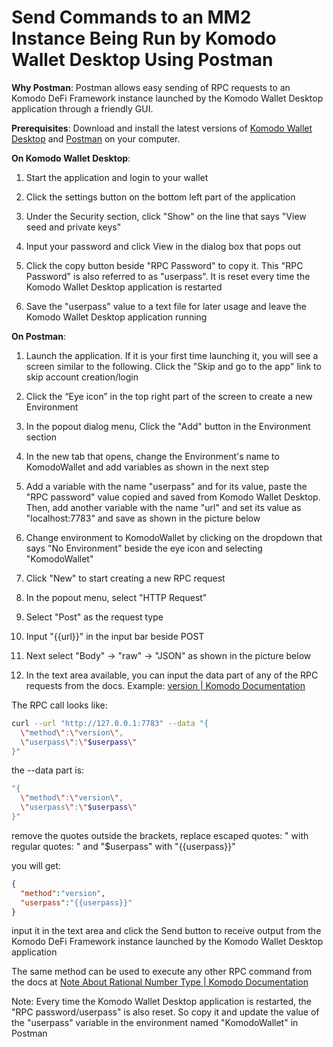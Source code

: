 

# Send Commands to an MM2 Instance Being Run by Komodo Wallet Desktop Using Postman

**Why Postman**: Postman allows easy sending of RPC requests to an Komodo DeFi Framework instance launched by the Komodo Wallet Desktop application through a friendly GUI.

**Prerequisites**: Download and install the latest versions of [Komodo Wallet Desktop](https://komodoplatform.com/en/wallets.html) and [Postman](https://www.postman.com/downloads/) on your computer.

**On Komodo Wallet Desktop**:

1.  Start the application and login to your wallet

2.  Click the settings button on the bottom left part of the application

<OptimizedImage title="Send Commands to an MM2 Instance Being Run by Komodo Wallet Desktop Using Postman" src={sendCommandsToMM2Instance1} classNaming="w-full" alt="Send Commands to an MM2 Instance Being Run by Komodo Wallet Desktop Using Postman" />

3.  Under the Security section, click "Show" on the line that says "View seed and private keys"

<OptimizedImage title="Send Commands to an MM2 Instance Being Run by Komodo Wallet Desktop Using Postman" src={sendCommandsToMM2Instance2} classNaming="w-full" alt="Send Commands to an MM2 Instance Being Run by Komodo Wallet Desktop Using Postman" />

4.  Input your password and click View in the dialog box that pops out

<OptimizedImage title="Send Commands to an MM2 Instance Being Run by Komodo Wallet Desktop Using Postman" src={sendCommandsToMM2Instance3} classNaming="w-full" alt="Send Commands to an MM2 Instance Being Run by Komodo Wallet Desktop Using Postman" />

5.  Click the copy button beside "RPC Password" to copy it. This "RPC Password" is also referred to as "userpass". It is reset every time the Komodo Wallet Desktop application is restarted

<OptimizedImage title="Send Commands to an MM2 Instance Being Run by Komodo Wallet Desktop Using Postman" src={sendCommandsToMM2Instance4} classNaming="w-full" alt="Send Commands to an MM2 Instance Being Run by Komodo Wallet Desktop Using Postman" />

6.  Save the "userpass" value to a text file for later usage and leave the Komodo Wallet Desktop application running

**On Postman**:

1.  Launch the application. If it is your first time launching it, you will see a screen similar to the following. Click the "Skip and go to the app" link to skip account creation/login

<OptimizedImage title="Send Commands to an MM2 Instance Being Run by Komodo Wallet Desktop Using Postman" src={sendCommandsToMM2Instance5} classNaming="w-full" alt="Send Commands to an MM2 Instance Being Run by Komodo Wallet Desktop Using Postman" />

2.  Click the “Eye icon” in the top right part of the screen to create a new Environment

<OptimizedImage title="Send Commands to an MM2 Instance Being Run by Komodo Wallet Desktop Using Postman" src={sendCommandsToMM2Instance6} classNaming="w-full" alt="Send Commands to an MM2 Instance Being Run by Komodo Wallet Desktop Using Postman" />

3.  In the popout dialog menu, Click the "Add" button in the Environment section

<OptimizedImage title="Send Commands to an MM2 Instance Being Run by Komodo Wallet Desktop Using Postman" src={sendCommandsToMM2Instance7} classNaming="w-full" alt="Send Commands to an MM2 Instance Being Run by Komodo Wallet Desktop Using Postman" />

4.  In the new tab that opens, change the Environment's name to KomodoWallet and add variables as shown in the next step

<OptimizedImage title="Send Commands to an MM2 Instance Being Run by Komodo Wallet Desktop Using Postman" src={sendCommandsToMM2Instance8} classNaming="w-full" alt="Send Commands to an MM2 Instance Being Run by Komodo Wallet Desktop Using Postman" />

5.  Add a variable with the name "userpass" and for its value, paste the "RPC password" value copied and saved from Komodo Wallet Desktop. Then, add another variable with the name "url" and set its value as "localhost:7783" and save as shown in the picture below

<OptimizedImage title="Send Commands to an MM2 Instance Being Run by Komodo Wallet Desktop Using Postman" src={sendCommandsToMM2Instance9} classNaming="w-full" alt="Send Commands to an MM2 Instance Being Run by Komodo Wallet Desktop Using Postman" />

6.  Change environment to KomodoWallet by clicking on the dropdown that says "No Environment" beside the eye icon and selecting "KomodoWallet"

<OptimizedImage title="Send Commands to an MM2 Instance Being Run by Komodo Wallet Desktop Using Postman" src={sendCommandsToMM2Instance10} classNaming="w-full" alt="Send Commands to an MM2 Instance Being Run by Komodo Wallet Desktop Using Postman" />

7.  Click "New" to start creating a new RPC request

<OptimizedImage title="Send Commands to an MM2 Instance Being Run by Komodo Wallet Desktop Using Postman" src={sendCommandsToMM2Instance11} classNaming="w-full" alt="Send Commands to an MM2 Instance Being Run by Komodo Wallet Desktop Using Postman" />

8.  In the popout menu, select "HTTP Request"

<OptimizedImage title="Send Commands to an MM2 Instance Being Run by Komodo Wallet Desktop Using Postman" src={sendCommandsToMM2Instance12} classNaming="w-full" alt="Send Commands to an MM2 Instance Being Run by Komodo Wallet Desktop Using Postman" />

9.  Select "Post" as the request type

<OptimizedImage title="Send Commands to an MM2 Instance Being Run by Komodo Wallet Desktop Using Postman" src={sendCommandsToMM2Instance13} classNaming="w-full" alt="Send Commands to an MM2 Instance Being Run by Komodo Wallet Desktop Using Postman" />

10. Input "\{\{url}}" in the input bar beside POST

<OptimizedImage title="Send Commands to an MM2 Instance Being Run by Komodo Wallet Desktop Using Postman" src={sendCommandsToMM2Instance14} classNaming="w-full" alt="Send Commands to an MM2 Instance Being Run by Komodo Wallet Desktop Using Postman" />

11. Next select "Body" → "raw" → "JSON" as shown in the picture below

<OptimizedImage title="Send Commands to an MM2 Instance Being Run by Komodo Wallet Desktop Using Postman" src={sendCommandsToMM2Instance15} classNaming="w-full" alt="Send Commands to an MM2 Instance Being Run by Komodo Wallet Desktop Using Postman" />

12. In the text area available, you can input the data part of any of the RPC requests from the docs. Example: [version | Komodo Documentation](/komodo-defi-framework/api/legacy/version/)

The RPC call looks like:

```bash
curl --url "http://127.0.0.1:7783" --data "{
  \"method\":\"version\",
  \"userpass\":\"$userpass\"
}"
```

the --data part is:

```bash
"{
  \"method\":\"version\",
  \"userpass\":\"$userpass\"
}"
```

remove the quotes outside the brackets, replace escaped quotes: " with regular quotes: " and "$userpass" with "\{\{userpass}}"

you will get:

```json
{
  "method":"version",
  "userpass":"{{userpass}}"
}
```

input it in the text area and click the Send button to receive output from the Komodo DeFi Framework instance launched by the Komodo Wallet Desktop application

<OptimizedImage title="Send Commands to an MM2 Instance Being Run by Komodo Wallet Desktop Using Postman" src={sendCommandsToMM2Instance16} classNaming="w-full" alt="Send Commands to an MM2 Instance Being Run by Komodo Wallet Desktop Using Postman" />

The same method can be used to execute any other RPC command from the docs at [Note About Rational Number Type | Komodo Documentation](/komodo-defi-framework/api/legacy/rational_number_note/)

Note: Every time the Komodo Wallet Desktop application is restarted, the "RPC password/userpass" is also reset. So copy it and update the value of the "userpass" variable in the environment named "KomodoWallet" in Postman
